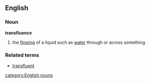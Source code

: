 ==English==
===Noun===
'''transfluence'''
# the [[flowing]] of a liquid such as [[water]] through or across something
===Related terms===
*[[transfluent]]
[[category:English nouns]]